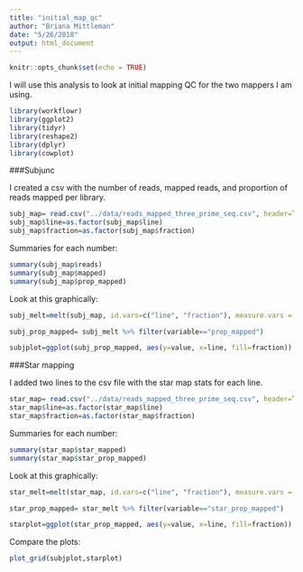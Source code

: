 ```yaml
---
title: "initial_map_qc"
author: "Briana Mittleman"
date: "5/26/2018"
output: html_document
---
```


```r
knitr::opts_chunk$set(echo = TRUE)
```


I will use this analysis to look at initial mapping QC for the two mappers I am using.  

```r
library(workflowr)
library(ggplot2)
library(tidyr)
library(reshape2)
library(dplyr)
library(cowplot)
```
###Subjunc

I created a csv with the number of reads, mapped reads, and proportion of reads mapped per library.  

```r
subj_map= read.csv("../data/reads_mapped_three_prime_seq.csv", header=TRUE, stringsAsFactors = FALSE)
subj_map$line=as.factor(subj_map$line)
subj_map$fraction=as.factor(subj_map$fraction)
```

Summaries for each number:  

```r
summary(subj_map$reads)
summary(subj_map$mapped)
summary(subj_map$prop_mapped)

```

Look at this graphically: 

```r
subj_melt=melt(subj_map, id.vars=c("line", "fraction"), measure.vars = c("reads", "mapped", "prop_mapped"))
```


```r
subj_prop_mapped= subj_melt %>% filter(variable=="prop_mapped")

subjplot=ggplot(subj_prop_mapped, aes(y=value, x=line, fill=fraction)) + geom_bar(stat="identity",position="dodge") + labs( title="Proportion of reads mapped with Subjunc") + ylab("Proportion mapped") +  geom_hline(yintercept = mean(subj_prop_mapped$value)) + annotate("text",4, mean(subj_prop_mapped$value)- .1, vjust = -1, label = "Mean mapping proportion= .702")
```

###Star mapping  

I added two lines to the csv file with the star map stats for each line.  


```r
star_map= read.csv("../data/reads_mapped_three_prime_seq.csv", header=TRUE, stringsAsFactors = FALSE)
star_map$line=as.factor(star_map$line)
star_map$fraction=as.factor(star_map$fraction)
```


Summaries for each number:  

```r
summary(star_map$star_mapped)
summary(star_map$star_prop_mapped)

```


Look at this graphically: 

```r
star_melt=melt(star_map, id.vars=c("line", "fraction"), measure.vars = c("reads", "star_mapped", "star_prop_mapped"))
```


```r
star_prop_mapped= star_melt %>% filter(variable=="star_prop_mapped")

starplot=ggplot(star_prop_mapped, aes(y=value, x=line, fill=fraction)) + geom_bar(stat="identity",position="dodge") + labs( title="Proportion of reads mapped with Star") + ylab("Proportion mapped") +  geom_hline(yintercept = mean(star_prop_mapped$value)) + annotate("text",4, mean(star_prop_mapped$value)- .1, vjust = -1, label = "Mean mapping proportion= .672")
```


Compare the plots: 

```r
plot_grid(subjplot,starplot)
```

